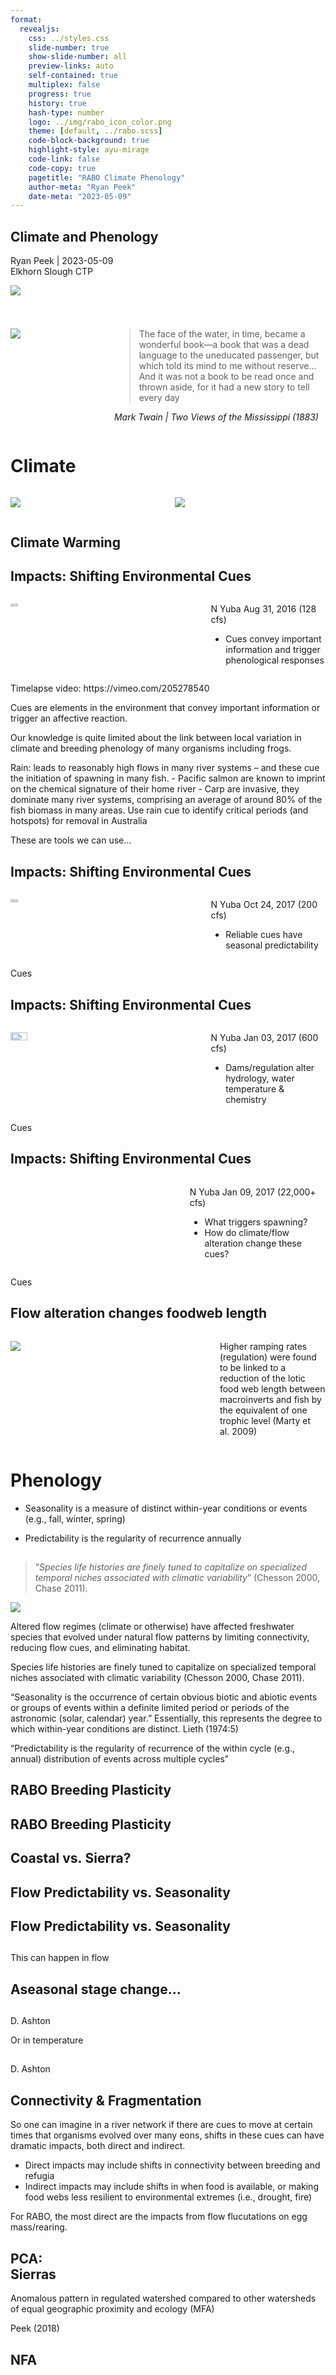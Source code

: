 ```yaml
---
format: 
  revealjs:
    css: ../styles.css
    slide-number: true
    show-slide-number: all
    preview-links: auto
    self-contained: true
    multiplex: false
    progress: true
    history: true
    hash-type: number
    logo: ../img/rabo_icon_color.png
    theme: [default, ../rabo.scss]
    code-block-background: true
    highlight-style: ayu-mirage
    code-link: false
    code-copy: true
    pagetitle: "RABO Climate Phenology"
    author-meta: "Ryan Peek"
    date-meta: "2023-05-09"
---
```


::: {.my-title}
# [Climate]{.orange} and [Phenology]{.blue}

::: {.my-grey}
[Ryan Peek | 2023-05-09]{}<br />
[Elkhorn Slough CTP]{}
:::

![](../img/rabo_adult_dark_transparent.png){.absolute bottom=0 right=0}
:::


# 

::: {.columns .pv4}
::: {.column width="30%"}
::: {.tc}
![](../img/rp_01.jpg)
:::
:::

::: {.column width="70%"}

 > The face of the water, in time, became a wonderful book—a book that was a dead language to the uneducated passenger, but which told its mind to me without reserve… And it was not a book to be read once and thrown aside, for it had a new story to tell every day
 
[*Mark Twain | Two Views of the Mississippi (1883)*]{.gray}

:::
:::

# Climate {.smaller background-color="#000000"}

::: {.columns}

::: {.column width="50%"}
![](../img/shasta_dry.png){.fragment}
:::
::: {.column width="50%"}
![](../img/farside_ball_thru_fish_bowl.png){.fragment}
:::
:::

## Climate Warming {.smaller background-color="#FFFFFF" background-image="https://static01.nyt.com/images/2019/02/13/learning/NightTemperaturesLN/NightTemperaturesLN-jumbo.png?quality=75&auto=webp" background-size="contain" background-position="center"}

## {background-image="https://static01.nyt.com/images/2019/02/26/learning/AmericansClimateChangeLN/AmericansClimateChangeLN-superJumbo.png?quality=75&auto=webp" background-position="center bottom" background-size="contain" background-color="#FFFFFF"}

## { background-image="https://www.ioes.ucla.edu/wp-content/uploads/2017/01/ucla-ar-02-080220-final-scaled.jpg" background-position="center" background-size="contain" background-color="#FFFFFF"}

## { background-image="../img/ucla-ar-02-080220-final-scaled_zoom.jpg" background-position="center" background-size="contain" background-color="#FFFFFF"}

## Impacts: Shifting Environmental Cues {.smaller background-image="../img/peek_phenology_nfy_2016-08-31_128cfs.jpg" background-size="contain" background-position="center top" background-color="#000000"}

::: {.columns}
::: {.column width="62%"}

![](../img/rabo_late_gos_yoy.jpg){.br-100 .fragment fragment-index=2 .absolute left=0 bottom=0 width=20%}
:::
::: {.column width="38%"}

N Yuba Aug 31, 2016 (128 cfs)

::: {.fragment fragment-index=1}
 - Cues convey important information and trigger phenological responses
:::

:::
:::

::: footer

[Timelapse video: https://vimeo.com/205278540]{.white}

:::

::: notes
Cues are elements in the environment that convey important information or trigger an affective reaction.

Our knowledge is quite limited about the link between local variation in climate and breeding phenology of many organisms including frogs.

Rain: leads to reasonably high flows in many river systems – and these cue the initiation of spawning in many fish.
 - Pacific salmon are known to imprint on the chemical signature of their home river
 - Carp are invasive, they dominate many river systems, comprising an average of around 80% of the fish biomass in many areas. Use rain cue to identify critical periods (and hotspots) for removal in Australia 

These are tools we can use...

:::


## Impacts: Shifting Environmental Cues {.smaller background-image="../img/peek_phenology_nfy_2017-10-24_200cfs.jpg" background-size="contain" background-position="center top" background-color="#000000"}

::: {.columns}
::: {.column width="62%"}

![](../img/rabo_juveniles.jpg){.br-100 .fragment fragment-index=2 .absolute left=0 bottom=0 width=20%}
:::
::: {.column width="38%"}

N Yuba Oct 24, 2017 (200 cfs)

::: {.fragment fragment-index=1}
 - Reliable cues have seasonal predictability
:::

:::
:::

::: footer
Cues
:::


## Impacts: Shifting Environmental Cues {.smaller background-image="../img/peek_phenology_nfy_2017-01-03_600cfs.jpg" background-size="contain" background-position="center top" background-color="#000000"}

::: {.columns}
::: {.column width="62%"}
![](../img/rabo_overwintering.jpg){.br-100 .fragment fragment-index=2 .absolute left=0 bottom=0 width=30%}
:::
::: {.column width="38%"}

N Yuba Jan 03, 2017 (600 cfs)

::: {.fragment fragment-index=1}
 - Dams/regulation alter hydrology, water temperature & chemistry
:::

:::
:::

::: footer

Cues

:::

## Impacts: Shifting Environmental Cues {.smaller background-image="../img/peek_phenology_nfy_2017-01-09_22kcfs.jpg" background-size="contain" background-position="center top" background-color="#000000"}

::: {.columns}
::: {.column width="55%"}

:::
::: {.column width="45%"}

N Yuba Jan 09, 2017 (22,000+ cfs)

::: {.fragment fragment-index=1}

 - What triggers spawning?
 - How do climate/flow alteration change these cues?

:::

:::
:::

::: footer

Cues

:::

## Flow alteration changes foodweb length {.smaller visibility="hidden"}

::: {.columns}
::: {.column width="65%"}

![](../img/macneale_et_al_2010.png){.tc}
:::
::: {.column width="35%"}

Higher ramping rates (regulation) were found to be linked to a reduction of the lotic food web length between macroinverts and fish by the equivalent of one trophic level  (Marty et al. 2009)

:::
:::

# Phenology { background-color="#000000"}

 - [Seasonality]{.light-blue} is a measure of distinct within-year conditions or events (e.g., fall, winter, spring)

 - [Predictability]{.orange} is the regularity of recurrence annually

## { background-color="#000000"}

 > ["*Species life histories are finely tuned to capitalize on specialized temporal niches associated with climatic variability*" (Chesson 2000, Chase 2011).]{.white} 

![](../img/rabo_stoic.jpg){fig-align="center"}

::: notes

Altered flow regimes (climate or otherwise) have affected freshwater species that evolved under natural flow patterns by limiting connectivity, reducing flow cues, and eliminating habitat.

Species life histories are finely tuned to capitalize on specialized temporal niches associated with climatic variability (Chesson 2000, Chase 2011). 

“Seasonality is the occurrence of certain obvious biotic and abiotic events or groups of events within a definite limited period or periods of the astronomic (solar, calendar) year.” Essentially, this represents the degree to which within-year conditions are distinct. Lieth (1974:5)

“Predictability is the regularity of recurrence of the within cycle (e.g., annual) distribution of events across multiple cycles”
:::

## RABO Breeding Plasticity {.smaller background-image="../img/nfa_initiation_of_oviposition.png" background-size="74%" background-position="center bottom" background-color="#FFFFFF"}

## RABO Breeding Plasticity {.smaller background-image="../img/nfa_hydrovariation_2011.png" background-size="90%" background-position="center bottom" background-color="#FFFFFF"}

## {.smaller background-image="../img/nfa_hydrovariation_2012.png" background-size="90%" background-position="center bottom" background-color="#FFFFFF"}

## {.smaller background-image="../img/nfa_hydrovariation_2013.png" background-size="90%" background-position="center bottom" background-color="#FFFFFF"}

## {.smaller background-image="../img/nfa_hydrovariation_2014.png" background-size="90%" background-position="center bottom" background-color="#FFFFFF"}

## {.smaller background-image="../img/nfa_hydrovariation_2015.png" background-size="90%" background-position="center bottom" background-color="#FFFFFF"}

## {.smaller background-image="../img/nfa_hydrovariation_2016.png" background-size="90%" background-position="center bottom" background-color="#FFFFFF"}

## {.smaller background-image="../img/nfa_hydrovariation_breeding_timing.png" background-size="90%" background-position="center" background-color="#FFFFFF"}


## Coastal vs. Sierra? {.smaller background-image="../img/rap_breeding_timing.png" background-size="75%" background-position="center bottom" background-color="#FFFFFF"}


## Flow Predictability vs. Seasonality {data-menu-title="Seasonality vs Predictability: Pre" .smaller background-image="../img/seasonality_predam.png" background-size="contain" background-position="center" background-color="#001B44"}

## Flow Predictability vs. Seasonality {data-menu-title="Seasonality vs Predictability: Post" .smaller background-image="../img/seasonality_postdam.png" background-size="contain" background-position="center" background-color="#001B44"}

## {background-image="../img/rubicon_asynchrony.png" background-size="contain" background-position="center" background-color="#FFFFFF"}

::: notes
This can happen in flow
:::

## Aseasonal stage change... {.smaller background-image="../img/aseasonal_cues_egg_stranding.png" background-size="80%" background-position="center" background-color="#FFFFFF"}


## {background-image="../img/ashton_trinity_rabo_breeding_timing.png" background-size="contain" background-position="center" background-color="#FFFFFF"}

::: footer
D. Ashton
:::

::: notes
Or in temperature
:::

## {background-image="../img/ashton_trinity_rabo_breeding_timing_pts.png" background-size="contain" background-position="center" background-color="#FFFFFF"}

::: footer
D. Ashton
:::

## Connectivity & Fragmentation {.smaller background-image="../img/fragmentation_glacial_scales.jpg" background-size="contain" background-position="center" background-color="#000000"}

::: notes
So one can imagine in a river network if there are cues to move at certain times that organisms evolved over many eons, shifts in these cues can have dramatic impacts, both direct and indirect.

 - Direct impacts may include shifts in connectivity between breeding and refugia
 - Indirect impacts may include shifts in when food is available, or making food webs less resilient to environmental extremes (i.e., drought, fire)

For RABO, the most direct are the impacts from flow flucutations on egg mass/rearing.

:::

## PCA: <br /> Sierras {.tr .smaller background-image="../img/peek_genetics_01.png" background-size="75%" background-position="center" background-color="#FFFFFF"}

::: notes
Anomalous pattern in regulated watershed compared to other watersheds of equal geographic proximity and ecology (MFA)
:::

::: footer
Peek (2018)
:::

## [NFA]{.blue} {.tr .smaller background-image="../img/peek_genetics_02_nfa.png" background-size="75%" background-position="center" background-color="#FFFFFF"}

<br/><br/>
<br/><br/>
<br/><br/>
<br/><br/>

<center>
- Unimpaired pattern is more <br/>mixed and less structured
</center>

::: footer
Peek (2018)
:::

## [MFA]{.dark-red} {.tr .smaller background-image="../img/peek_genetics_03_mfa.png" background-size="75%" background-position="center" background-color="#FFFFFF"}


::: footer
Peek (2018)
:::




## Summary

 - Flow can be a flexible spawning cue for phenology
 - Declining populations struggle with mismatches from flow alteration & climate change
 - These impacts may be exacerbated by...
 
::: {.columns}
::: {.column width="30%"}
![](../img/sk_image85.jpg){.br-100}
:::

::: {.column width="40%"}
![](../img/MosquitoFire_compress.jpg)
:::

::: {.column width="30%"}
![](../img/sk_01_algae_mat.png){.br-100}
:::
:::

# Pop Quiz!

## How many <br /> frogs do you see? {.smaller background-image="../img/rabo_on_wet_seep.jpg" background-size="contain" background-position="right" background-color="#000000"}

## How many <br /> frogs do you see? {.smaller background-image="../img/rabo_on_wet_seep_circled.jpg" background-size="contain" background-position="right" background-color="#000000"}

::: {.fragment}

 - Did you get 11?

:::



## Questions? {background-color="#111111" background-image="../img/artsy_datasheet_rabo.jpg" background-size="cover" background-position="bottom"}
